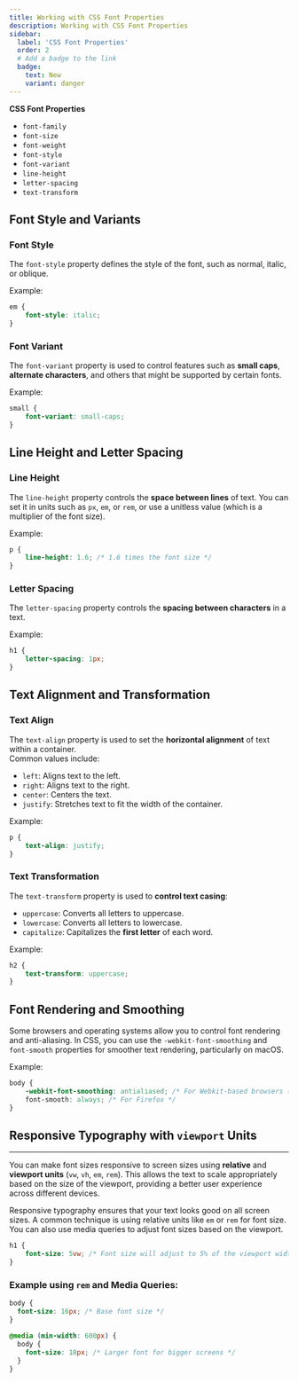 ```yaml
---
title: Working with CSS Font Properties
description: Working with CSS Font Properties
sidebar:
  label: 'CSS Font Properties'
  order: 2
  # Add a badge to the link
  badge:
    text: New
    variant: danger
---
```


**CSS Font Properties**
   - `font-family`
   - `font-size`
   - `font-weight`
   - `font-style`
   - `font-variant`
   - `line-height`
   - `letter-spacing`
   - `text-transform`

## Font Style and Variants

### Font Style
The `font-style` property defines the style of the font, such as normal, italic, or oblique.

Example:
```css
em {
    font-style: italic;
}
```

### Font Variant
The `font-variant` property is used to control features such as **small caps**, **alternate characters**, and others that might be supported by certain fonts.

Example:
```css
small {
    font-variant: small-caps;
}
```

## Line Height and Letter Spacing

### Line Height
The `line-height` property controls the **space between lines** of text. You can set it in units such as `px`, `em`, or `rem`, or use a unitless value (which is a multiplier of the font size).

Example:
```css
p {
    line-height: 1.6; /* 1.6 times the font size */
}
```

### Letter Spacing
The `letter-spacing` property controls the **spacing between characters** in a text.

Example:
```css
h1 {
    letter-spacing: 1px;
}
```

## Text Alignment and Transformation

### Text Align
The `text-align` property is used to set the **horizontal alignment** of text within a container.   
Common values include:
- `left`: Aligns text to the left.
- `right`: Aligns text to the right.
- `center`: Centers the text.
- `justify`: Stretches text to fit the width of the container.

Example:
```css
p {
    text-align: justify;
}
```

### Text Transformation
The `text-transform` property is used to **control text casing**:
- `uppercase`: Converts all letters to uppercase.
- `lowercase`: Converts all letters to lowercase.
- `capitalize`: Capitalizes the **first letter** of each word.

Example:
```css
h2 {
    text-transform: uppercase;
}
```

## Font Rendering and Smoothing

Some browsers and operating systems allow you to control font rendering and anti-aliasing. In CSS, you can use the `-webkit-font-smoothing` and `font-smooth` properties for smoother text rendering, particularly on macOS.

Example:
```css
body {
    -webkit-font-smoothing: antialiased; /* For Webkit-based browsers (e.g., Chrome, Safari) */
    font-smooth: always; /* For Firefox */
}
```



## Responsive Typography with `viewport` Units

---

You can make font sizes responsive to screen sizes using **relative** and **viewport units** (`vw`, `vh`, `em`, `rem`). This allows the text to scale appropriately based on the size of the viewport, providing a better user experience across different devices.

Responsive typography ensures that your text looks good on all screen sizes. A common technique is using relative units like `em` or `rem` for font size. You can also use media queries to adjust font sizes based on the viewport.


```css
h1 {
    font-size: 5vw; /* Font size will adjust to 5% of the viewport width */
}
```
### Example using `rem` and Media Queries:

```css
body {
  font-size: 16px; /* Base font size */
}

@media (min-width: 600px) {
  body {
    font-size: 18px; /* Larger font for bigger screens */
  }
}
```
